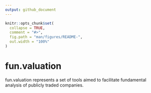 ```yaml
---
output: github_document
---
```


<!-- README.md is generated from README.Rmd. Please edit that file -->

```r
knitr::opts_chunk$set(
  collapse = TRUE,
  comment = "#>",
  fig.path = "man/figures/README-",
  out.width = "100%"
)
```

# fun.valuation

<!-- badges: start -->
<!-- badges: end -->

fun.valuation represents a set of tools aimed to facilitate fundamental
             analysis of publicly traded companies.


